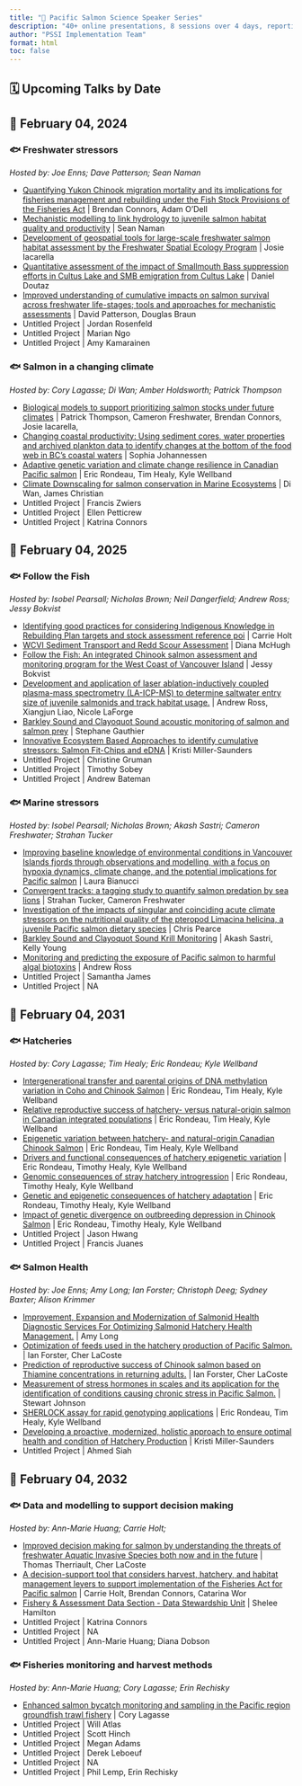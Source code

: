 ```yaml
---
title: "🌊 Pacific Salmon Science Speaker Series"
description: "40+ online presentations, 8 sessions over 4 days, reporting on the results of the most current salmon science research through the PSSI and BCSRIF programs."
author: "PSSI Implementation Team"
format: html
toc: false
---
```


## 🗓️ Upcoming Talks by Date

## 📅 February 04, 2024

### 🐟 Freshwater stressors
_Hosted by: Joe Enns; Dave Patterson; Sean Naman_

- [Quantifying Yukon Chinook migration mortality and its implications for fisheries management and rebuilding under the Fish Stock Provisions of the Fisheries Act](pages/2402.qmd) | Brendan Connors, Adam O'Dell
- [Mechanistic modelling to link hydrology to juvenile salmon habitat quality and productivity](pages/2424.qmd) | Sean Naman
- [Development of geospatial tools for large-scale freshwater salmon habitat assessment by the Freshwater Spatial Ecology Program](pages/2425.qmd) | Josie Iacarella
- [Quantitative assessment of the impact of Smallmouth Bass suppression efforts in Cultus Lake and SMB emigration from Cultus Lake](pages/2443.qmd) | Daniel Doutaz
- [Improved understanding of cumulative impacts on salmon survival across freshwater life-stages; tools and approaches for mechanistic assessments](pages/2493.qmd) | David Patterson, Douglas Braun
- Untitled Project | Jordan Rosenfeld
- Untitled Project | Marian Ngo
- Untitled Project | Amy Kamarainen

### 🐟 Salmon in a changing climate
_Hosted by: Cory Lagasse; Di Wan; Amber Holdsworth; Patrick Thompson_

- [Biological models to support prioritizing salmon stocks under future climates](pages/2405.qmd) | Patrick Thompson, Cameron Freshwater, Brendan Connors, Josie Iacarella,
- [Changing coastal productivity: Using sediment cores, water properties and archived plankton data to identify changes at the bottom of the food web in BC’s coastal waters](pages/2406.qmd) | Sophia Johannessen
- [Adaptive genetic variation and climate change resilience in Canadian Pacific salmon](pages/2437.qmd) | Eric Rondeau, Tim Healy, Kyle Wellband
- [Climate Downscaling for salmon conservation in Marine Ecosystems](pages/2539.qmd) | Di Wan, James Christian
- Untitled Project | Francis Zwiers
- Untitled Project | Ellen Petticrew
- Untitled Project | Katrina Connors

## 📅 February 04, 2025

### 🐟 Follow the Fish
_Hosted by: Isobel Pearsall; Nicholas Brown; Neil Dangerfield; Andrew Ross; Jessy Bokvist_

- [Identifying good practices for considering Indigenous Knowledge in Rebuilding Plan targets and stock assessment reference poi](pages/2397.qmd) | Carrie Holt
- [WCVI Sediment Transport and Redd Scour Assessment](pages/2398.qmd) | Diana McHugh
- [Follow the Fish: An integrated Chinook salmon assessment and monitoring program for the West Coast of Vancouver Island](pages/2407.qmd) | Jessy Bokvist
- [Development and application of laser ablation-inductively coupled plasma-mass spectrometry (LA-ICP-MS) to determine saltwater entry size of juvenile salmonids and track habitat usage.](pages/2422.qmd) | Andrew Ross, Xiangjun Liao, Nicole LaForge
- [Barkley Sound and Clayoquot Sound acoustic monitoring of salmon and salmon prey](pages/2432.qmd) | Stephane Gauthier
- [Innovative Ecosystem Based Approaches to identify cumulative stressors: Salmon Fit-Chips and eDNA](pages/2447.qmd) | Kristi Miller-Saunders
- Untitled Project | Christine Gruman
- Untitled Project | Timothy Sobey
- Untitled Project | Andrew Bateman

### 🐟 Marine stressors
_Hosted by: Isobel Pearsall; Nicholas Brown; Akash Sastri; Cameron Freshwater; Strahan Tucker_

- [Improving baseline knowledge of environmental conditions in Vancouver Islands fjords through observations and modelling, with a focus on hypoxia dynamics, climate change, and the potential implications for Pacific salmon](pages/2404.qmd) | Laura Bianucci
- [Convergent tracks: a tagging study to quantify salmon predation by sea lions](pages/2409.qmd) | Strahan Tucker, Cameron Freshwater
- [Investigation of the impacts of singular and coinciding acute climate stressors on the nutritional quality of the pteropod Limacina helicina, a juvenile Pacific salmon dietary species](pages/2412.qmd) | Chris Pearce
- [Barkley Sound and Clayoquot Sound Krill Monitoring](pages/2413.qmd) | Akash Sastri, Kelly Young
- [Monitoring and predicting the exposure of Pacific salmon to harmful algal biotoxins](pages/2416.qmd) | Andrew Ross
- Untitled Project | Samantha James
- Untitled Project | NA

## 📅 February 04, 2031

### 🐟 Hatcheries
_Hosted by: Cory Lagasse; Tim Healy; Eric Rondeau; Kyle Wellband_

- [Intergenerational transfer and parental origins of DNA methylation variation in Coho and Chinook Salmon](pages/2435.qmd) | Eric Rondeau, Tim Healy, Kyle Wellband
- [Relative reproductive success of hatchery- versus natural-origin salmon in Canadian integrated populations](pages/2451.qmd) | Eric Rondeau, Tim Healy, Kyle Wellband
- [Epigenetic variation between hatchery- and natural-origin Canadian Chinook Salmon](pages/2453.qmd) | Eric Rondeau, Tim Healy, Kyle Wellband
- [Drivers and functional consequences of hatchery epigenetic variation](pages/3103.qmd) | Eric Rondeau, Timothy Healy, Kyle Wellband
- [Genomic consequences of stray hatchery introgression](pages/3119.qmd) | Eric Rondeau, Timothy Healy, Kyle Wellband
- [Genetic and epigenetic consequences of hatchery adaptation](pages/3120.qmd) | Eric Rondeau, Timothy Healy, Kyle Wellband
- [Impact of genetic divergence on outbreeding depression in Chinook Salmon](pages/3121.qmd) | Eric Rondeau, Timothy Healy, Kyle Wellband
- Untitled Project | Jason Hwang
- Untitled Project | Francis Juanes

### 🐟 Salmon Health
_Hosted by: Joe Enns; Amy Long; Ian Forster; Christoph Deeg; Sydney Baxter; Alison Krimmer_

- [Improvement, Expansion and Modernization of Salmonid Health Diagnostic Services For Optimizing Salmonid Hatchery Health Management.](pages/2408.qmd) | Amy Long
- [Optimization of feeds used in the hatchery production of Pacific Salmon.](pages/2417.qmd) | Ian Forster, Cher LaCoste
- [Prediction of reproductive success of Chinook salmon based on Thiamine concentrations in returning adults.](pages/2418.qmd) | Ian Forster, Cher LaCoste
- [Measurement of stress hormones in scales and its application for the identification of conditions causing chronic stress in Pacific Salmon.](pages/2421.qmd) | Stewart Johnson
- [SHERLOCK assay for rapid genotyping applications](pages/2434.qmd) | Eric Rondeau, Tim Healy, Kyle Wellband
- [Developing a proactive, modernized, holistic approach to ensure optimal health and condition of Hatchery Production](pages/2448.qmd) | Kristi Miller-Saunders
- Untitled Project | Ahmed Siah

## 📅 February 04, 2032

### 🐟 Data and modelling to support decision making
_Hosted by: Ann-Marie Huang; Carrie Holt;_

- [Improved decision making for salmon by understanding the threats of freshwater Aquatic Invasive Species both now and in the future](pages/2410.qmd) | Thomas Therriault, Cher LaCoste
- [A decision-support tool that considers harvest, hatchery, and habitat management levers to support implementation of the Fisheries Act for Pacific salmon](pages/2449.qmd) | Carrie Holt, Brendan Connors, Catarina Wor
- [Fishery & Assessment Data Section - Data Stewardship Unit](pages/2546.qmd) | Shelee Hamilton
- Untitled Project | Katrina Connors
- Untitled Project | NA
- Untitled Project | Ann-Marie Huang; Diana Dobson

### 🐟 Fisheries monitoring and harvest methods
_Hosted by: Ann-Marie Huang; Cory Lagasse; Erin Rechisky_

- [Enhanced salmon bycatch monitoring and sampling in the Pacific region groundfish trawl fishery](pages/2394.qmd) | Cory Lagasse
- Untitled Project | Will Atlas
- Untitled Project | Scott Hinch
- Untitled Project | Megan Adams
- Untitled Project | Derek Leboeuf
- Untitled Project | NA
- Untitled Project | Phil Lemp, Erin Rechisky

